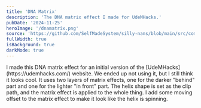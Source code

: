 ```yaml
---
title: 'DNA Matrix'
description: 'The DNA matrix effect I made for UdeMHacks.'
pubDate: '2024-11-25'
heroImage: '/dnamatrix.png'
source: 'https://github.com/SelfMadeSystem/silly-nans/blob/main/src/components/MatrixHelix.tsx'
fullWidth: true
isBackground: true
darkMode: true
---
```



<div class="mx-auto w-fit max-w-xl rounded-xl p-4 text-white backdrop-blur-sm">
  I made this DNA matrix effect for an initial version of the [UdeMHacks](https://udemhacks.com/) website. We ended up
  not using it, but I still think it looks cool. It uses two layers of matrix effects, one for the darker "behind" part
  and one for the lighter "in front" part. The helix shape is set as the clip path, and the matrix effect is applied to
  the whole thing. I add some moving offset to the matrix effect to make it look like the helix is spinning.
</div>

<div class="absolute inset-0 -z-10 bg-black">
  <MatrixHelix client:load />
</div>
